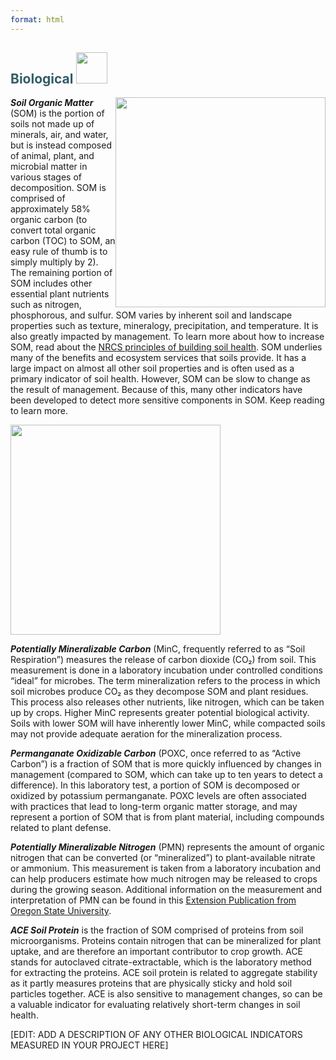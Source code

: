 ```yaml
---
format: html
---
```


## [**Biological**]{style="color: #335c67"} ![](images/biological.png){height="50px"}\newline\newline

<!-- Image wrapped around text for HTML -->

::: {.content-visible when-format="html"}
![](https://rawcdn.githack.com/WA-Department-of-Agriculture/soils/0d253937af0fb160f6527d68112cdc2401fba9fd/inst/template/inst/images/SOM.png){width="3.5in"
style="float:right"
fig-alt="Soil Organic Matter (SOM) supports most ecosystems services and soil benefits, but slow to change. There are three layers of circles. The most outer circle says 42% other materials. The next inner circle says 58% total organic carbon. There are two circles inside this circle that says potentially mineralizable carbon (microbial respiration essential for nutrient cycling) and permanganate oxidizable carbon (newly stabilized SOM, responds more quickly to management)."}
:::

***Soil Organic Matter*** (SOM) is the portion of soils not made up of minerals,
air, and water, but is instead composed of animal, plant, and microbial matter
in various stages of decomposition. SOM is comprised of approximately 58%
organic carbon (to convert total organic carbon (TOC) to SOM, an easy rule of
thumb is to simply multiply by 2). The remaining portion of SOM includes other
essential plant nutrients such as nitrogen, phosphorous, and sulfur. SOM varies
by inherent soil and landscape properties such as texture, mineralogy,
precipitation, and temperature. It is also greatly impacted by management. To
learn more about how to increase SOM, read about the [NRCS principles of
building soil
health](https://www.nrcs.usda.gov/conservation-basics/natural-resource-concerns/soils/soil-health "NRCS principles of building soil health").
SOM underlies many of the benefits and ecosystem services that soils provide. It
has a large impact on almost all other soil properties and is often used as a
primary indicator of soil health. However, SOM can be slow to change as the
result of management. Because of this, many other indicators have been developed
to detect more sensitive components in SOM. Keep reading to learn more.

<!-- Image below around text for docx -->

::: {.content-visible unless-format="html"}
![](https://rawcdn.githack.com/WA-Department-of-Agriculture/soils/0d253937af0fb160f6527d68112cdc2401fba9fd/inst/template/inst/images/SOM.png){height="3.5in"
fig-alt="Soil Organic Matter (SOM) supports most ecosystems services and soil benefits, but slow to change. There are three layers of circles. The most outer circle says 42% other materials. The next inner circle says 58% total organic carbon. There are two circles inside this circle that says potentially mineralizable carbon (microbial respiration essential for nutrient cycling) and permanganate oxidizable carbon (newly stabilized SOM, responds more quickly to management)."}
:::

***Potentially Mineralizable Carbon*** (MinC, frequently referred to as "Soil
Respiration") measures the release of carbon dioxide (CO₂) from soil. This
measurement is done in a laboratory incubation under controlled conditions
"ideal" for microbes. The term mineralization refers to the process in which
soil microbes produce CO₂ as they decompose SOM and plant residues. This process
also releases other nutrients, like nitrogen, which can be taken up by crops.
Higher MinC represents greater potential biological activity. Soils with lower
SOM will have inherently lower MinC, while compacted soils may not provide
adequate aeration for the mineralization process.

***Permanganate Oxidizable Carbon*** (POXC, once referred to as "Active Carbon")
is a fraction of SOM that is more quickly influenced by changes in management
(compared to SOM, which can take up to ten years to detect a difference). In
this laboratory test, a portion of SOM is decomposed or oxidized by potassium
permanganate. POXC levels are often associated with practices that lead to
long-term organic matter storage, and may represent a portion of SOM that is
from plant material, including compounds related to plant defense.

***Potentially Mineralizable Nitrogen*** (PMN) represents the amount of organic
nitrogen that can be converted (or "mineralized") to plant-available nitrate or
ammonium. This measurement is taken from a laboratory incubation and can help
producers estimate how much nitrogen may be released to crops during the growing
season. Additional information on the measurement and interpretation of PMN can
be found in this [Extension Publication from Oregon State
University](https://catalog.extension.oregonstate.edu/sites/catalog/files/project/pdf/em9281.pdf "Extension Publication from Oregon State University").

***ACE Soil Protein*** is the fraction of SOM comprised of proteins from soil
microorganisms. Proteins contain nitrogen that can be mineralized for plant
uptake, and are therefore an important contributor to crop growth. ACE stands
for autoclaved citrate-extractable, which is the laboratory method for
extracting the proteins. ACE soil protein is related to aggregate stability as
it partly measures proteins that are physically sticky and hold soil particles
together. ACE is also sensitive to management changes, so can be a valuable
indicator for evaluating relatively short-term changes in soil health.

\[EDIT: ADD A DESCRIPTION OF ANY OTHER BIOLOGICAL INDICATORS MEASURED IN YOUR
PROJECT HERE\]

